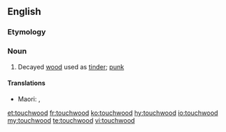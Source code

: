 ==English==

===Etymology===
{{rfe}}

===Noun===
{{en-noun|-}}

# Decayed [[wood]] used as [[tinder]]; [[punk]]

====Translations====
{{trans-top|dry material used for fire lighting}}
* Maori: {{t|mi|pangē}}, {{t|mi|pangi}}
{{trans-mid}}
{{trans-bottom}}

[[et:touchwood]]
[[fr:touchwood]]
[[ko:touchwood]]
[[hy:touchwood]]
[[io:touchwood]]
[[my:touchwood]]
[[te:touchwood]]
[[vi:touchwood]]